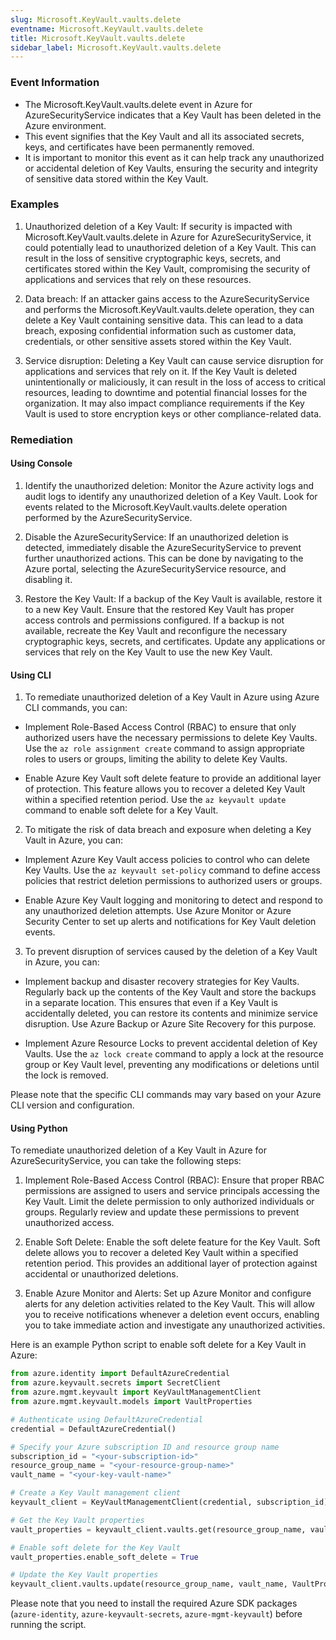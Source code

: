 ```yaml
--- 
slug: Microsoft.KeyVault.vaults.delete
eventname: Microsoft.KeyVault.vaults.delete
title: Microsoft.KeyVault.vaults.delete
sidebar_label: Microsoft.KeyVault.vaults.delete
---
```

                       
### Event Information

- The Microsoft.KeyVault.vaults.delete event in Azure for AzureSecurityService indicates that a Key Vault has been deleted in the Azure environment.
- This event signifies that the Key Vault and all its associated secrets, keys, and certificates have been permanently removed.
- It is important to monitor this event as it can help track any unauthorized or accidental deletion of Key Vaults, ensuring the security and integrity of sensitive data stored within the Key Vault.


### Examples

1. Unauthorized deletion of a Key Vault: If security is impacted with Microsoft.KeyVault.vaults.delete in Azure for AzureSecurityService, it could potentially lead to unauthorized deletion of a Key Vault. This can result in the loss of sensitive cryptographic keys, secrets, and certificates stored within the Key Vault, compromising the security of applications and services that rely on these resources.

2. Data breach: If an attacker gains access to the AzureSecurityService and performs the Microsoft.KeyVault.vaults.delete operation, they can delete a Key Vault containing sensitive data. This can lead to a data breach, exposing confidential information such as customer data, credentials, or other sensitive assets stored within the Key Vault.

3. Service disruption: Deleting a Key Vault can cause service disruption for applications and services that rely on it. If the Key Vault is deleted unintentionally or maliciously, it can result in the loss of access to critical resources, leading to downtime and potential financial losses for the organization. It may also impact compliance requirements if the Key Vault is used to store encryption keys or other compliance-related data.

### Remediation

#### Using Console

1. Identify the unauthorized deletion: Monitor the Azure activity logs and audit logs to identify any unauthorized deletion of a Key Vault. Look for events related to the Microsoft.KeyVault.vaults.delete operation performed by the AzureSecurityService.

2. Disable the AzureSecurityService: If an unauthorized deletion is detected, immediately disable the AzureSecurityService to prevent further unauthorized actions. This can be done by navigating to the Azure portal, selecting the AzureSecurityService resource, and disabling it.

3. Restore the Key Vault: If a backup of the Key Vault is available, restore it to a new Key Vault. Ensure that the restored Key Vault has proper access controls and permissions configured. If a backup is not available, recreate the Key Vault and reconfigure the necessary cryptographic keys, secrets, and certificates. Update any applications or services that rely on the Key Vault to use the new Key Vault.

#### Using CLI

1. To remediate unauthorized deletion of a Key Vault in Azure using Azure CLI commands, you can:

- Implement Role-Based Access Control (RBAC) to ensure that only authorized users have the necessary permissions to delete Key Vaults. Use the `az role assignment create` command to assign appropriate roles to users or groups, limiting the ability to delete Key Vaults.

- Enable Azure Key Vault soft delete feature to provide an additional layer of protection. This feature allows you to recover a deleted Key Vault within a specified retention period. Use the `az keyvault update` command to enable soft delete for a Key Vault.

2. To mitigate the risk of data breach and exposure when deleting a Key Vault in Azure, you can:

- Implement Azure Key Vault access policies to control who can delete Key Vaults. Use the `az keyvault set-policy` command to define access policies that restrict deletion permissions to authorized users or groups.

- Enable Azure Key Vault logging and monitoring to detect and respond to any unauthorized deletion attempts. Use Azure Monitor or Azure Security Center to set up alerts and notifications for Key Vault deletion events.

3. To prevent disruption of services caused by the deletion of a Key Vault in Azure, you can:

- Implement backup and disaster recovery strategies for Key Vaults. Regularly back up the contents of the Key Vault and store the backups in a separate location. This ensures that even if a Key Vault is accidentally deleted, you can restore its contents and minimize service disruption. Use Azure Backup or Azure Site Recovery for this purpose.

- Implement Azure Resource Locks to prevent accidental deletion of Key Vaults. Use the `az lock create` command to apply a lock at the resource group or Key Vault level, preventing any modifications or deletions until the lock is removed.

Please note that the specific CLI commands may vary based on your Azure CLI version and configuration.

#### Using Python

To remediate unauthorized deletion of a Key Vault in Azure for AzureSecurityService, you can take the following steps:

1. Implement Role-Based Access Control (RBAC): Ensure that proper RBAC permissions are assigned to users and service principals accessing the Key Vault. Limit the delete permission to only authorized individuals or groups. Regularly review and update these permissions to prevent unauthorized access.

2. Enable Soft Delete: Enable the soft delete feature for the Key Vault. Soft delete allows you to recover a deleted Key Vault within a specified retention period. This provides an additional layer of protection against accidental or unauthorized deletions.

3. Enable Azure Monitor and Alerts: Set up Azure Monitor and configure alerts for any deletion activities related to the Key Vault. This will allow you to receive notifications whenever a deletion event occurs, enabling you to take immediate action and investigate any unauthorized activities.

Here is an example Python script to enable soft delete for a Key Vault in Azure:

```python
from azure.identity import DefaultAzureCredential
from azure.keyvault.secrets import SecretClient
from azure.mgmt.keyvault import KeyVaultManagementClient
from azure.mgmt.keyvault.models import VaultProperties

# Authenticate using DefaultAzureCredential
credential = DefaultAzureCredential()

# Specify your Azure subscription ID and resource group name
subscription_id = "<your-subscription-id>"
resource_group_name = "<your-resource-group-name>"
vault_name = "<your-key-vault-name>"

# Create a Key Vault management client
keyvault_client = KeyVaultManagementClient(credential, subscription_id)

# Get the Key Vault properties
vault_properties = keyvault_client.vaults.get(resource_group_name, vault_name).properties

# Enable soft delete for the Key Vault
vault_properties.enable_soft_delete = True

# Update the Key Vault properties
keyvault_client.vaults.update(resource_group_name, vault_name, VaultProperties(properties=vault_properties))
```

Please note that you need to install the required Azure SDK packages (`azure-identity`, `azure-keyvault-secrets`, `azure-mgmt-keyvault`) before running the script.


 